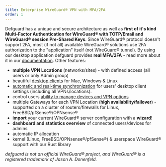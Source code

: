 ---
title: Enterprise WireGuard® VPN with MFA/2FA
order: 1
---

Defguard has a unique and secure architecture as well as **first of it's kind Multi-Factor Authentication for WireGuard® with TOTP/Email and WireGuard® session Pre-Shared Keys**. Since WireGuard® protocol doesn't support 2FA, most (if not all) available WireGuard® solutions use 2FA authorization to the "application" itself (not WireGuard® tunnel). By using our desktop application defguard provides **real MFA/2FA** - read more about it in our [documentation](https://docs.defguard.net/admin-and-features/WireGuard®/architecture).
Other features:

- **multiple VPN Locations** (networks/sites) - with defined access (all users or only Admin group)
- beautiful <a href="/client/" target="_blank">desktop clients</a> for Mac, Windows & Linux
- [automatic and real-time synchronization](https://docs.defguard.net/enterprise/automatic-real-time-desktop-client-configuration) for users' desktop client settings (including all VPNs/locations).
- control users [ability to manage devices and VPN options](https://docs.defguard.net/enterprise/behavior-customization)
- multiple Gateways for each VPN Location (**high availability/failover**) - supported on a cluster of routers/firewalls for Linux, FreeBSD/pfSense®/OPNsense®
- **import** your current WireGuard® server configuration with a **wizard**!
- **dashboard and statistics overview** of connected users/devices for admins
- automatic IP allocation
- kernel (Linux, FreeBSD/OPNsense®/pfSense®) & userspace WireGuard® support with our Rust library

_defguard is not an official WireGuard® project, and WireGuard® is a registered trademark of Jason A. Donenfeld._
